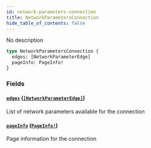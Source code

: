 ```yaml
---
id: network-parameters-connection
title: NetworkParametersConnection
hide_table_of_contents: false
---
```



No description

```graphql
type NetworkParametersConnection {
  edges: [NetworkParameterEdge]
  pageInfo: PageInfo!
}
```


### Fields

#### [`edges`](#) ([`[NetworkParameterEdge]`](/docs/testnet/graphql/objects/network-parameter-edge))

List of network parameters available for the connection


#### [`pageInfo`](#) ([`PageInfo!`](/docs/testnet/graphql/objects/page-info))

Page information for the connection




